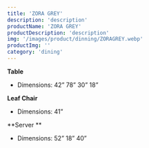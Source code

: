 ```yaml
---
title: 'ZORA GREY'
description: 'description'
productName: 'ZORA GREY'
productDescription: 'description'
img: '/images/product/dinning/ZORAGREY.webp'
productImg: ''
category: 'dining'
---
```


**Table**

- Dimensions: 42” 78” 30” 18”

**Leaf Chair**

- Dimensions: 41”

**Server **

- Dimensions: 52” 18” 40”
